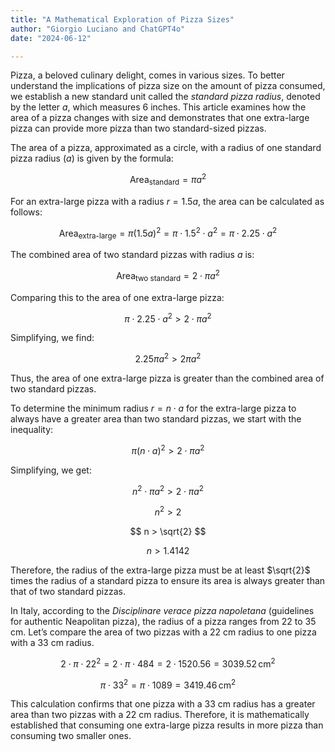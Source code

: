 ```yaml
---
title: "A Mathematical Exploration of Pizza Sizes"
author: "Giorgio Luciano and ChatGPT4o"
date: "2024-06-12"

---
```


Pizza, a beloved culinary delight, comes in various sizes. To better understand the implications of pizza size on the amount of pizza consumed, we establish a new standard unit called the *standard pizza radius*, denoted by the letter $a$, which measures 6 inches. This article examines how the area of a pizza changes with size and demonstrates that one extra-large pizza can provide more pizza than two standard-sized pizzas.

The area of a pizza, approximated as a circle, with a radius of one standard pizza radius ($a$) is given by the formula:

$$
\text{Area}_{\text{standard}} = \pi a^2
$$

For an extra-large pizza with a radius $r = 1.5a$, the area can be calculated as follows:

$$
\text{Area}_{\text{extra-large}} = \pi (1.5a)^2 = \pi \cdot 1.5^2 \cdot a^2 = \pi \cdot 2.25 \cdot a^2
$$


The combined area of two standard pizzas with radius $a$ is:

$$
\text{Area}_{\text{two standard}} = 2 \cdot \pi a^2
$$

Comparing this to the area of one extra-large pizza:

$$
\pi \cdot 2.25 \cdot a^2 > 2 \cdot \pi a^2
$$

Simplifying, we find:

$$
2.25 \pi a^2 > 2 \pi a^2
$$

Thus, the area of one extra-large pizza is greater than the combined area of two standard pizzas.

To determine the minimum radius $r = n \cdot a$ for the extra-large pizza to always have a greater area than two standard pizzas, we start with the inequality:

$$
\pi (n \cdot a)^2 > 2 \cdot \pi a^2
$$

Simplifying, we get:

$$
n^2 \cdot \pi a^2 > 2 \cdot \pi a^2
$$

$$
n^2 > 2
$$

$$
n > \sqrt{2}
$$

$$
n > 1.4142
$$

Therefore, the radius of the extra-large pizza must be at least $\sqrt{2}$ times the radius of a standard pizza to ensure its area is always greater than that of two standard pizzas.

In Italy, according to the *Disciplinare verace pizza napoletana* (guidelines for authentic Neapolitan pizza), the radius of a pizza ranges from 22 to 35 cm. Let's compare the area of two pizzas with a 22 cm radius to one pizza with a 33 cm radius.

$$
2 \cdot \pi \cdot 22^2 = 2 \cdot \pi \cdot 484 = 2 \cdot 1520.56 = 3039.52 \, \text{cm}^2
$$

$$
\pi \cdot 33^2 = \pi \cdot 1089 = 3419.46 \, \text{cm}^2
$$

This calculation confirms that one pizza with a 33 cm radius has a greater area than two pizzas with a 22 cm radius. Therefore, it is mathematically established that consuming one extra-large pizza results in more pizza than consuming two smaller ones.
